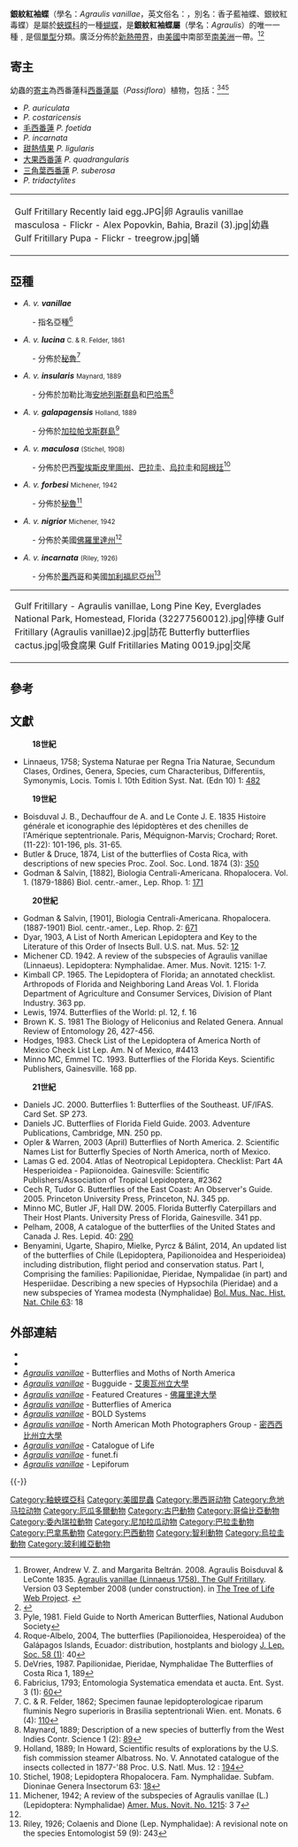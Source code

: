 {{NoteTA|G1=Butterfly}}
{{Speciesbox
| name = 銀紋紅袖蝶
| image = FRITILLARY, GULF (Agraulis vanillae) (8-25-2015) pena blanca cyn, santa cruz co, az -01 (20978557552).jpg
| image_width = 300px
| image_caption = 展翅型態
| image2 = Gulf Fritillary 0540.jpg
| image2_width = 300px
| image2_caption = 合翅型態
| status = NE
| status_system = iucn3.1
| status_ref = 
| genus = Agraulis
| species = vanillae
| authority = ([[卡尔·林奈|林奈]], 1758)
| range_map = 
| range_map_width = 
| range_map_caption = 
| subdivision_ranks = 亞種
| subdivision = 共有8個亞種，詳閱正文。
| synonyms = {{collapsible list|bullets = true| title = 異名列表
| ''Papilio vanillae'' <small>Linnaeus, 1758</small>
| ''Dione vanillae'' <small>Butler & Druce, 1874</small>
|}}}}
'''銀紋紅袖蝶'''（學名：''Agraulis vanillae''，英文俗名：{{lang|en|Gulf Fritillary}}，別名：香子藍袖蝶、銀紋紅毒蝶）是屬於[[蛺蝶科|蛺蝶科]]的一種[[蝴蝶|蝴蝶]]，是'''銀紋紅袖蝶屬'''（學名：''Agraulis''）的唯一一種﹐是個[[單型|單型]]分類。廣泛分佈於[[新熱帶界|新熱帶界]]，由[[美國|美國]]中南部至[[南美洲|南美洲]]一帶。<ref>Brower, Andrew V. Z. and Margarita Beltrán. 2008. Agraulis Boisduval & LeConte 1835. [http://tolweb.org/Agraulis_vanillae/70429/2008.09.03 Agraulis vanillae (Linnaeus 1758). The Gulf Fritillary]. Version 03 September 2008 (under construction). in [http://tolweb.org/ The Tree of Life Web Project]. {{en}}</ref><ref>{{Cite book | author = 寿建新 周尧 李宇飞 | title = 世界蝴蝶分類名錄 | location = 中國 | publisher = 陝西科學技術出版社 | date = 2006-04-01 | ISBN = 9787536936768 | language= zh-hans |page = 213 }}</ref>

== 寄主 ==
幼蟲的[[寄主|寄主]]為西番蓮科[[西番蓮屬|西番蓮屬]]（''Passiflora''）植物，包括：<ref>Pyle, 1981. Field Guide to North American Butterflies, National Audubon Society</ref><ref>Roque-Albelo, 2004, The butterflies (Papilionoidea, Hesperoidea) of the Galápagos Islands, Ecuador: distribution, hostplants and biology [http://images.peabody.yale.edu/lepsoc/jls/2000s/2004/2004-58(1)33-Roque-Albelo.pdf J. Lep. Soc. 58 (1)]: 40</ref><ref>DeVries, 1987. Papilionidae, Pieridae, Nymphalidae The Butterflies of Costa Rica 1, 189</ref>
* ''P. auriculata''
* ''P. costaricensis''
* [[毛西番蓮|毛西番蓮]] ''P. foetida''
* ''P. incarnata''
* [[甜熱情果|甜熱情果]] ''P. ligularis''
* [[大果西番蓮|大果西番蓮]] ''P. quadrangularis''
* [[三角葉西番蓮|三角葉西番蓮]] ''P. suberosa''
* ''P. tridactylites''
{| align=center 
|- 
|
<gallery mode="packed">
Gulf Fritillary Recently laid egg.JPG|卵
Agraulis vanillae masculosa - Flickr - Alex Popovkin, Bahia, Brazil (3).jpg|幼蟲
Gulf Fritillary Pupa - Flickr - treegrow.jpg|蛹
</gallery>
|}
== 亞種 ==
{{Div col}}
* ''A. v. '''vanillae'''''
:- 指名亞種<ref>Fabricius, 1793; Entomologia Systematica emendata et aucta. Ent. Syst. 3 (1): [https://archive.org/stream/entomologiasyst3fabr#page/n69/mode/1up 60]</ref>
* ''A. v. '''lucina''''' <small>C. & R. Felder, 1861</small>
:- 分佈於[[秘魯|秘魯]]<ref>C. & R. Felder, 1862; Specimen faunae lepidopterologicae riparum fluminis Negro superioris in Brasilia septentrionali Wien. ent. Monats. 6 (4): [https://archive.org/stream/wienerentomologi06wien#page/110/mode/1up 110]</ref>
* ''A. v. '''insularis''''' <small>Maynard, 1889</small>
:- 分佈於加勒比海[[安地列斯群島|安地列斯群島]]和[[巴哈馬|巴哈馬]]<ref>Maynard, 1889; Description of a new species of butterfly from the West Indies Contr. Science 1 (2): [https://babel.hathitrust.org/cgi/pt?id=uc1.b3361410;view=1up;seq=125 89]</ref>
* ''A. v. '''galapagensis''''' <small>Holland, 1889</small>
:- 分佈於[[加拉帕戈斯群島|加拉帕戈斯群島]]<ref>Holland, 1889; In Howard, Scientific results of explorations by the U.S. fish commission steamer Albatross. No. V. Annotated catalogue of the insects collected in 1877-'88 Proc. U.S. Natl. Mus. 12 : [https://archive.org/stream/proceedingsofuni121889unit#page/194/mode/1up 194]</ref>
* ''A. v. '''maculosa''''' <small>(Stichel, 1908)</small>
:- 分佈於巴西[[聖埃斯皮里圖州|聖埃斯皮里圖州]]、[[巴拉圭|巴拉圭]]、[[烏拉圭|烏拉圭]]和[[阿根廷|阿根廷]]<ref>Stichel, 1908; Lepidoptera Rhopalocera. Fam. Nymphalidae. Subfam. Dioninae Genera Insectorum 63: [https://archive.org/stream/generainsectorum6164wyts#page/n189/mode/1up 18]</ref>
* ''A. v. '''forbesi''''' <small>Michener, 1942</small>
:- 分佈於[[秘魯|秘魯]]<ref name=m1942>Michener, 1942; A review of the subspecies of Agraulis vanillae (L.) (Lepidoptera: Nymphalidae) [http://hdl.handle.net/2246/2285 Amer. Mus. Novit. No. 1215]: 3 7</ref>
* ''A. v. '''nigrior''''' <small>Michener, 1942</small>
:- 分佈於美國[[佛羅里達州|佛羅里達州]]<ref name=m1942/>
* ''A. v. '''incarnata''''' <small>(Riley, 1926)</small>
:- 分佈於[[墨西哥|墨西哥]]和美國[[加利福尼亞州|加利福尼亞州]]<ref>Riley, 1926; Colaenis and Dione (Lep. Nymphalidae): A revisional note on the species Entomologist 59 (9): 243</ref>
{{Div col end}}
{| align=center 
|- 
|
<gallery mode="packed">
Gulf Fritillary - Agraulis vanillae, Long Pine Key, Everglades National Park, Homestead, Florida (32277560012).jpg|停棲
Gulf Fritillary (Agraulis vanillae)2.jpg|訪花
Butterfly butterflies cactus.jpg|吸食腐果
Gulf Fritillaries Mating 0019.jpg|交尾
</gallery>
|}

== 參考 ==
{{reflist|2}}

== 文獻 ==
{{Div col}}
:'''18世紀'''
* Linnaeus, 1758; Systema Naturae per Regna Tria Naturae, Secundum Clases, Ordines, Genera, Species, cum Characteribus, Differentiis, Symonymis, Locis. Tomis I. 10th Edition Syst. Nat. (Edn 10) 1: [https://archive.org/stream/carolilinnaeisys12linn#page/482/mode/1up 482]
:'''19世紀'''
* Boisduval J. B., Dechauffour de A. and Le Conte J. E. 1835 Histoire générale et iconographie des lépidoptères et des chenilles de l'Amérique septentrionale. Paris, Méquignon-Marvis; Crochard; Roret. (11-22): 101-196, pls. 31-65.
* Butler & Druce, 1874, List of the butterflies of Costa Rica, with descriptions of new species Proc. Zool. Soc. Lond. 1874 (3): [https://archive.org/stream/proceedingsofgen74zool#page/350/mode/1up 350]
* Godman & Salvin, [1882], Biologia Centrali-Americana. Rhopalocera. Vol. 1. (1879-1886) Biol. centr.-amer., Lep. Rhop. 1: [http://www.sil.si.edu/digitalcollections/bca/navigation/bca_14_01_00/bca_14_01_00.cfm?start=221 171]
:'''20世紀'''
* Godman & Salvin, [1901], Biologia Centrali-Americana. Rhopalocera. (1887-1901) Biol. centr.-amer., Lep. Rhop. 2: [http://www.sil.si.edu/digitalcollections/bca/bca_14_02_00/imagepages/image681.htm 671]
* Dyar, 1903, A List of North American Lepidoptera and Key to the Literature of this Order of Insects Bull. U.S. nat. Mus. 52: [https://archive.org/stream/bulletinunitedst521902unit#page/12/mode/1up 12]
* Michener CD. 1942. A review of the subspecies of Agraulis vanillae (Linnaeus). Lepidoptera: Nymphalidae. Amer. Mus. Novit. 1215: 1-7.
* Kimball CP. 1965. The Lepidoptera of Florida; an annotated checklist. Arthropods of Florida and Neighboring Land Areas Vol. 1. Florida Department of Agriculture and Consumer Services, Division of Plant Industry. 363 pp.
*  Lewis, 1974. Butterflies of the World: pl. 12, f. 16
* Brown K. S. 1981 The Biology of Heliconius and Related Genera. Annual Review of Entomology 26, 427-456.
* Hodges, 1983. Check List of the Lepidoptera of America North of Mexico Check List Lep. Am. N of Mexico, #4413
* Minno MC, Emmel TC. 1993. Butterflies of the Florida Keys. Scientific Publishers, Gainesville. 168 pp.
:'''21世紀'''
* Daniels JC. 2000. Butterflies 1: Butterflies of the Southeast. UF/IFAS. Card Set. SP 273.
* Daniels JC. Butterflies of Florida Field Guide. 2003. Adventure Publications, Cambridge, MN. 250 pp.
* Opler & Warren, 2003 (April) Butterflies of North America. 2. Scientific Names List for Butterfly Species of North America, north of Mexico.
* Lamas G ed. 2004. Atlas of Neotropical Lepidoptera. Checklist: Part 4A Hesperioidea - Papiionoidea. Gainesville: Scientific Publishers/Association of Tropical Lepidoptera, #2362
* Cech R, Tudor G. Butterflies of the East Coast: An Observer's Guide. 2005. Princeton University Press, Princeton, NJ. 345 pp.
* Minno MC, Butler JF, Hall DW. 2005. Florida Butterfly Caterpillars and Their Host Plants. University Press of Florida, Gainesville. 341 pp.
* Pelham, 2008, A catalogue of the butterflies of the United States and Canada J. Res. Lepid. 40: [https://archive.org/stream/journalofresear402008lepi#page/290/mode/1up 290]
* Benyamini, Ugarte, Shapiro, Mielke, Pyrcz & Bálint, 2014, An updated list of the butterflies of Chile (Lepidoptera, Papilionoidea and Hesperioidea) including distribution, flight period and conservation status. Part I, Comprising the families: Papilionidae, Pieridae, Nympalidae (in part) and Hesperiidae. Describing a new species of Hypsochila (Pieridae) and a new subspecies of Yramea modesta (Nymphalidae) [https://issuu.com/mnhn_cl/docs/tr1_benyamini_etal_butterflies Bol. Mus. Nac. Hist. Nat. Chile 63]: 18
{{Div col end}}

== 外部連結 ==
* {{Commonscat-inline|Agraulis vanillae}}
* {{Wikispecies-inline|Agraulis vanillae}}
* [https://www.butterfliesandmoths.org/species/Agraulis-vanillae ''Agraulis vanillae''] - Butterflies and Moths of North America {{en}}
* [https://bugguide.net/node/view/567 ''Agraulis vanillae''] - Bugguide - [[艾奧瓦州立大學|艾奧瓦州立大學]] {{en}}
* [http://entnemdept.ufl.edu/creatures/bfly/gulf_fritillary.htm ''Agraulis vanillae''] - Featured Creatures - [[佛羅里達大學|佛羅里達大學]] {{en}}
* [http://butterfliesofamerica.com/t/Agraulis_vanillae_a.htm ''Agraulis vanillae''] - Butterflies of America {{en}}
* [http://v3.boldsystems.org/index.php/Taxbrowser_Taxonpage?taxid=17383 ''Agraulis vanillae''] - BOLD Systems {{en}}
* [http://mothphotographersgroup.msstate.edu/species.php?hodges=4413 ''Agraulis vanillae''] - North American Moth Photographers Group - [[密西西比州立大學|密西西比州立大學]] {{en}}
* [http://www.catalogueoflife.org/col/details/species/id/1776b61285a62606f01b4cc8e4208ff9 ''Agraulis vanillae''] - Catalogue of Life {{en}}
* [https://www.nic.funet.fi/pub/sci/bio/life/insecta/lepidoptera/ditrysia/papilionoidea/nymphalidae/heliconiinae/agraulis/#vanillae ''Agraulis vanillae''] - funet.fi {{en}}
* [http://www.lepiforum.de/lepiwiki.pl?Agraulis_Vanillae ''Agraulis vanillae''] - Lepiforum {{de}}
{{Taxonbar}}
{{-}}
{{釉蛺蝶亞科|state=expanded}}
[[Category:釉蛺蝶亞科|Category:釉蛺蝶亞科]]
[[Category:美國昆蟲|Category:美國昆蟲]]
[[Category:墨西哥动物|Category:墨西哥动物]]
[[Category:危地马拉动物|Category:危地马拉动物]]
[[Category:厄瓜多爾動物|Category:厄瓜多爾動物]]
[[Category:古巴動物|Category:古巴動物]]
[[Category:哥倫比亞動物|Category:哥倫比亞動物]]
[[Category:委內瑞拉動物|Category:委內瑞拉動物]]
[[Category:尼加拉瓜动物|Category:尼加拉瓜动物]]
[[Category:巴拉圭動物|Category:巴拉圭動物]]
[[Category:巴拿馬動物|Category:巴拿馬動物]]
[[Category:巴西動物|Category:巴西動物]]
[[Category:智利動物|Category:智利動物]]
[[Category:烏拉圭動物|Category:烏拉圭動物]]
[[Category:玻利維亞動物|Category:玻利維亞動物]]